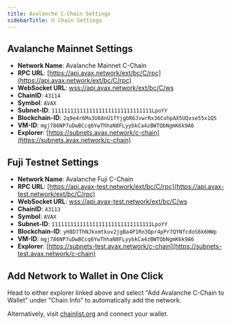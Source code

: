 ```yaml
---
title: Avalanche C-Chain Settings
sidebarTitle: ⛓️ Chain Settings
---
```

**Avalanche Mainnet Settings**[​](#avalanche-mainnet-settings "Direct link to heading")
---------------------------------------------------------------------------------------

*   **Network Name**: Avalanche Mainnet C-Chain
*   **RPC URL**: [https://api.avax.network/ext/bc/C/rpc](https://api.avax.network/ext/bc/C/rpc)
*   **WebSocket URL**: [wss://api.avax.network/ext/bc/C/ws](wss://api.avax.network/ext/bc/C/ws)
*   **ChainID**: `43114`
*   **Symbol**: `AVAX`
*   **Subnet-ID**: `11111111111111111111111111111111LpoYY`
*   **Blockchain-ID**: `2q9e4r6Mu3U68nU1fYjgbR6JvwrRx36CohpAX5UQxse55x1Q5`
*   **VM-ID**: `mgj786NP7uDwBCcq6YwThhaN8FLyybkCa4zBWTQbNgmK6k9A6`
*   **Explorer**: [https://subnets.avax.network/c-chain](https://subnets.avax.network/c-chain)

**Fuji Testnet Settings**[​](#fuji-testnet-settings "Direct link to heading")
-----------------------------------------------------------------------------

*   **Network Name**: Avalanche Fuji C-Chain
*   **RPC URL**: [https://api.avax-test.network/ext/bc/C/rpc](https://api.avax-test.network/ext/bc/C/rpc)
*   **WebSocket URL**: [wss://api.avax-test.network/ext/bc/C/ws](wss://api.avax-test.network/ext/bc/C/ws)
*   **ChainID**: `43113`
*   **Symbol**: `AVAX`
*   **Subnet-ID**: `11111111111111111111111111111111LpoYY`
*   **Blockchain-ID**: `yH8D7ThNJkxmtkuv2jgBa4P1Rn3Qpr4pPr7QYNfcdoS6k6HWp`
*   **VM-ID**: `mgj786NP7uDwBCcq6YwThhaN8FLyybkCa4zBWTQbNgmK6k9A6`
*   **Explorer**: [https://subnets-test.avax.network/c-chain](https://subnets-test.avax.network/c-chain)

Add Network to Wallet in One Click[​](#add-network-to-wallet-in-one-click "Direct link to heading")
---------------------------------------------------------------------------------------------------

Head to either explorer linked above and select "Add Avalanche C-Chain to Wallet" under "Chain Info" to automatically add the network.

Alternatively, visit [chainlist.org](https://chainlist.org/?search=Avalanche&testnets=true) and connect your wallet.